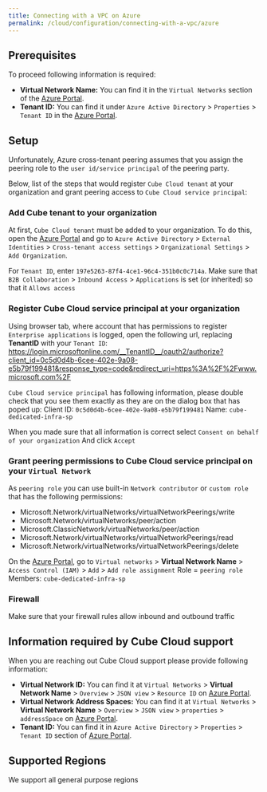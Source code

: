 ```yaml
---
title: Connecting with a VPC on Azure
permalink: /cloud/configuration/connecting-with-a-vpc/azure
---
```


## Prerequisites

To proceed following information is required:

- **Virtual Network Name:** You can find it in the `Virtual Networks` section of
  the [Azure Portal][azure-console].
- **Tenant ID:** You can find it under `Azure Active Directory` > `Properties` >
  `Tenant ID` in the [Azure Portal][azure-console].

## Setup

Unfortunately, Azure cross-tenant peering assumes that you assign the peering role to
the `user id/service principal` of the peering party.

Below, list of the steps that would register `Cube Cloud tenant` at your organization and grant peering access to `Cube Cloud service principal`:

### Add Cube tenant to your organization

At first, `Cube Cloud tenant` must be added to your organization. To do this,
open the [Azure Portal][azure-console] and go to `Azure Active Directory` > `External
Identities` > `Cross-tenant access settings` > `Organizational Settings` > `Add
Organization`.

For `Tenant ID`, enter `197e5263-87f4-4ce1-96c4-351b0c0c714a`. Make sure that
`B2B Collaboration` > `Inbound Access` > `Applications` is set (or inherited) so
that it `Allows access`

### Register Cube Cloud service principal at your organization

Using browser tab, where account that has permissions to register
`Enterprise applications` is logged, open the following url, replacing **__TenantID__** with your `Tenant ID`:
https://login.microsoftonline.com/__TenantID__/oauth2/authorize?client_id=0c5d0d4b-6cee-402e-9a08-e5b79f199481&response_type=code&redirect_uri=https%3A%2F%2Fwww.microsoft.com%2F

`Cube Cloud service principal` has following information, please double check that you see them exactly as they are on the dialog box that has poped up:
Client ID: `0c5d0d4b-6cee-402e-9a08-e5b79f199481`
Name: `cube-dedicated-infra-sp`

When you made sure that all information is correct select `Consent on behalf of your organization` And click `Accept`

### Grant peering permissions to Cube Cloud service principal on your `Virtual Network`

As `peering role` you can use built-in `Network contributor` or `custom role` that has the following permissions:

- Microsoft.Network/virtualNetworks/virtualNetworkPeerings/write
- Microsoft.Network/virtualNetworks/peer/action
- Microsoft.ClassicNetwork/virtualNetworks/peer/action
- Microsoft.Network/virtualNetworks/virtualNetworkPeerings/read
- Microsoft.Network/virtualNetworks/virtualNetworkPeerings/delete

On the [Azure Portal][azure-console], go to `Virtual networks` > **Virtual
Network Name** > `Access Control (IAM)` > `Add` > `Add role assignment` Role =
`peering role` Members: `cube-dedicated-infra-sp`

### Firewall

Make sure that your firewall rules allow inbound and outbound traffic

## Information required by Cube Cloud support

When you are reaching out Cube Cloud support please provide following
information:

- **Virtual Network ID:** You can find it at `Virtual Networks` > **Virtual
  Network Name** > `Overview` > `JSON view` > `Resource ID` on [Azure
  Portal][azure-console].
- **Virtual Network Address Spaces:** You can find it at `Virtual Networks` >
  **Virtual Network Name** > `Overview` > `JSON view` > `properties` >
  `addressSpace` on [Azure Portal][azure-console].
- **Tenant ID:** You can find it in `Azure Active Directory` > `Properties` >
  `Tenant ID` section of [Azure Portal][azure-console].

## Supported Regions

We support all general purpose regions

[azure-console]: https://portal.azure.com
